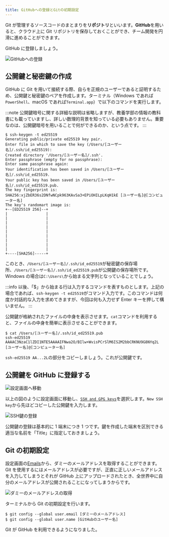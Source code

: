 ```yaml
---
title: GitHubへの登録とGitの初期設定
---
```



Git が管理するソースコードのまとまりを**リポジトリ**といいます。**GitHub**を用いると、クラウド上に Git リポジトリを保存しておくことができ、チーム開発を円滑に進めることができます。

GitHub に登録しましょう。

![GitHubへの登録](08/register-github.png)

## 公開鍵と秘密鍵の作成

GitHub に Git を用いて接続する際、自らを正規のユーザーであると証明するため、公開鍵と秘密鍵のペアを作成します。ターミナル（Windows であれば`PowerShell`、macOS であれば`Terminal.app`）で以下のコマンドを実行します。

:::note
公開鍵暗号に関する詳細な説明は省略しますが、教養学部の情報の教科書にも載っていますし、詳しい数理的背景を知っている必要もありません。重要なのは、公開鍵暗号を用いることで何ができるのか、という点です。
:::

```
$ ssh-keygen -t ed25519
Generating public/private ed25519 key pair.
Enter file in which to save the key (/Users/[ユーザー名]/.ssh/id_ed25519):
Created directory '/Users/[ユーザー名]/.ssh'.
Enter passphrase (empty for no passphrase):
Enter same passphrase again:
Your identification has been saved in /Users/[ユーザー名]/.ssh/id_ed25519.
Your public key has been saved in /Users/[ユーザー名]/.ssh/id_ed25519.pub.
The key fingerprint is:
SHA256:xjZbER36s2DNfwNCpk963KAvSa3+EPiOHILpLKqH1kE [ユーザー名]@[コンピューター名]
The key's randomart image is:
+--[ED25519 256]--+
|                 |
|                 |
|                 |
|                 |
|                 |
|                 |
|                 |
|                 |
|                 |
+----[SHA256]-----+
```

このとき、`/Users/[ユーザー名]/.ssh/id_ed25519`が秘密鍵の保存場所、`/Users/[ユーザー名]/.ssh/id_ed25519.pub`が公開鍵の保存場所です。Windows の場合は`C:\Users\`から始まる文字列となっていることでしょう。

:::info
以後、「$」から始まる行は入力するコマンドを表すものとします。上記の場合であれば、`ssh-keygen -t ed25519`がコマンド入力です。このコマンドは何度か対話的な入力を求めてきますが、今回は何も入力せず Enter キーを押して構いません。
:::

公開鍵が格納されたファイルの中身を表示させます。`cat`コマンドを利用すると、ファイルの中身を簡単に表示させることができます。

```
$ cat /Users/[ユーザー名]/.ssh/id_ed25519.pub
ssh-ed25519 AAAAC3NzaC1lZDI1NTE5AAAAIFNwa2O/BIlw+WvisPCrSlM6IS2M2bbCRKNU9G8NYq2L [ユーザー名]@[コンピューター名]
```

`ssh-ed25519 AA...2L`の部分をコピーしましょう。これが公開鍵です。

## 公開鍵を GitHub に登録する

![設定画面へ移動](08/go-to-settings.png)

以上の図のように設定画面に移動し、[`SSH and GPG keys`](https://github.com/settings/keys)を選択します。`New SSH key`から先ほどコピーした公開鍵を入力します。

![SSH鍵の登録](08/ssh-key-registeraton.png)

公開鍵の登録は基本的に 1 端末につき 1 つです。鍵を作成した端末を区別できる適当な名前を「Title」に指定しておきましょう。

## Git の初期設定

設定画面の[Emails](https://github.com/settings/emails)から、ダミーのメールアドレスを取得することができます。Git を使用するにはメールアドレスが必要ですが、正直に正しいメールアドレスを入力してしまうとそれが GitHub 上にアップロードされたとき、全世界中に自分のメールアドレスが公開されることになってしまうからです。

![ダミーのメールアドレスの取得](08/dummy-email-address.png)

ターミナルから Git の初期設定を行います。

```
$ git config --global user.email [ダミーのメールアドレス]
$ git config --global user.name [GitHubのユーザー名]
```

Git が GitHub を利用できるようになりました。

